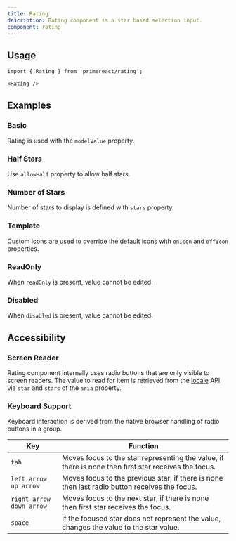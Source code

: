 ```yaml
---
title: Rating
description: Rating component is a star based selection input.
component: rating
---
```


## Usage

```tsx
import { Rating } from 'primereact/rating';
```

```tsx
<Rating />
```

## Examples

### Basic

Rating is used with the `modelValue` property.

<DocDemoViewer name="rating:basic-demo" />

### Half Stars

Use `allowHalf` property to allow half stars.

<DocDemoViewer name="rating:allow-half-demo" />

### Number of Stars

Number of stars to display is defined with `stars` property.

<DocDemoViewer name="rating:stars-demo" />

### Template

Custom icons are used to override the default icons with `onIcon` and `offIcon` properties.

<DocDemoViewer name="rating:template-demo" />

### ReadOnly

When `readOnly` is present, value cannot be edited.

<DocDemoViewer name="rating:readonly-demo" />

### Disabled

When `disabled` is present, value cannot be edited.

<DocDemoViewer name="rating:disabled-demo" />

## Accessibility

### Screen Reader

Rating component internally uses radio buttons that are only visible to screen readers. The value to read for item is retrieved from the [locale](/docs/configuration#locale) API via `star` and `stars` of the `aria` property.

### Keyboard Support

Keyboard interaction is derived from the native browser handling of radio buttons in a group.

| Key                        | Function                                                                                             |
| -------------------------- | ---------------------------------------------------------------------------------------------------- |
| `tab`                      | Moves focus to the star representing the value, if there is none then first star receives the focus. |
| `left arrow` `up arrow`    | Moves focus to the previous star, if there is none then last radio button receives the focus.        |
| `right arrow` `down arrow` | Moves focus to the next star, if there is none then first star receives the focus.                   |
| `space`                    | If the focused star does not represent the value, changes the value to the star value.               |
